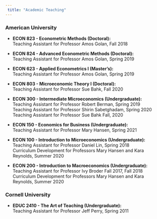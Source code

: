 ---
 title: "Academic Teaching"
---
### American University 

* **ECON 823 - Econometric Methods (Doctoral):** \
Teaching Assistant for Professor Amos Golan, Fall 2018

* **ECON 824 - Advanced Econometric Methods (Doctoral):** \
Teaching Assistant for Professor Amos Golan, Spring 2019

* **ECON 623 - Applied Econometrics I (Master's):** \
Teaching Assistant for Professor Amos Golan, Spring 2019

* **ECON 803 - Microeconomic Theory I (Doctoral):** \
Teaching Assistant for Professor Sue Bahk, Fall 2020

* **ECON 300 - Intermediate Microeconomics (Undergraduate):** \
Teaching Assistant for Professor Robert Berman, Spring 2019    \
Teaching Assistant for Professor Shirin Sabetghadam, Spring 2020 \
Teaching Assistant for Professor Sue Bahk Fall, 2020

* **ECON 150 - Economics for Business (Undergraduate):** \
Teaching Assistant for Professor Mary Hansen, Spring 2021

* **ECON 100 - Introduction to Microeconomics (Undergraduate):** \
Teaching Assistant for Professor Daniel Lin, Spring 2018          \
Curriculum Development for Professors Mary Hansen and Kara Reynolds, Summer 2020

* **ECON 200 - Introduction to Macroeconomics (Undergraduate):** \
Teaching Assistant for Professor Ivy Broder Fall 2017, Fall 2018 \
Curriculum Development for Professors Mary Hansen and Kara Reynolds, Summer 2020

### Cornell University

* **EDUC 2410 - The Art of Teaching (Undergraduate):** \
Teaching Assistant for Professor Jeff Perry, Spring 2011
